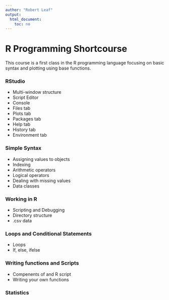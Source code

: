 ---
author: "Robert Leaf"
output:
  html_document:
    toc: no
---
# R Programming Shortcourse

This course is a first class in the R programming language focusing on basic syntax and plotting using base functions.

### RStudio 

 + Multi-window structure
 + Script Editor
 + Console
 + Files tab
 + Plots tab
 + Packages tab
 + Help tab
 + History tab
 + Environment tab
 
### Simple Syntax

 + Assigning values to objects
 + Indexing
 + Arithmetic operators
 + Logical operators
 + Dealing with missing values
 + Data classes

### Working in R

 + Scripting and Debugging
 + Directory structure
 + .csv data
 
### Loops and Conditional Statements

 + Loops
 + If, else, ifelse
 
### Writing functions and Scripts

 + Compenents of and R script
 + Writing your own functions
 
### Statistics